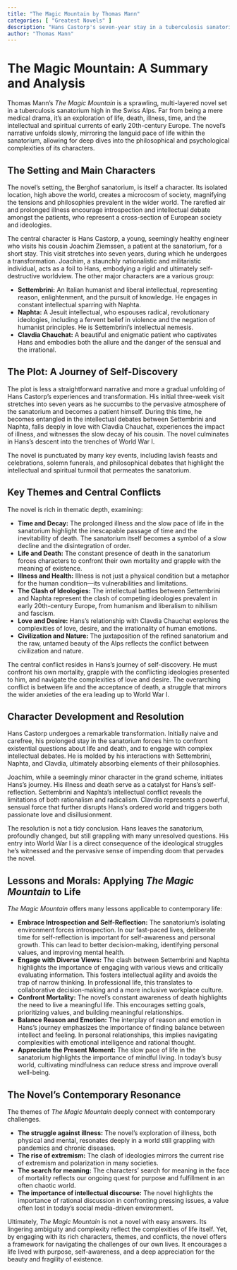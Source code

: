 ```yaml
---
title: "The Magic Mountain by Thomas Mann"
categories: [ "Greatest Novels" ]
description: "Hans Castorp's seven-year stay in a tuberculosis sanatorium before World War I."
author: "Thomas Mann"
---
```

# The Magic Mountain: A Summary and Analysis

Thomas Mann's *The Magic Mountain* is a sprawling, multi-layered novel set in a tuberculosis sanatorium high in the Swiss Alps.  Far from being a mere medical drama, it's an exploration of life, death, illness, time, and the intellectual and spiritual currents of early 20th-century Europe.  The novel's narrative unfolds slowly, mirroring the languid pace of life within the sanatorium, allowing for deep dives into the philosophical and psychological complexities of its characters.

## The Setting and Main Characters

The novel's setting, the Berghof sanatorium, is itself a character. Its isolated location, high above the world, creates a microcosm of society, magnifying the tensions and philosophies prevalent in the wider world. The rarefied air and prolonged illness encourage introspection and intellectual debate amongst the patients, who represent a cross-section of European society and ideologies.

The central character is Hans Castorp, a young, seemingly healthy engineer who visits his cousin Joachim Ziemssen, a patient at the sanatorium, for a short stay. This visit stretches into seven years, during which he undergoes a transformation. Joachim, a staunchly nationalistic and militaristic individual, acts as a foil to Hans, embodying a rigid and ultimately self-destructive worldview. The other major characters are a various group:

* **Settembrini:** An Italian humanist and liberal intellectual, representing reason, enlightenment, and the pursuit of knowledge. He engages in constant intellectual sparring with Naphta.
* **Naphta:** A Jesuit intellectual, who espouses radical, revolutionary ideologies, including a fervent belief in violence and the negation of humanist principles.  He is Settembrini's intellectual nemesis.
* **Clavdia Chauchat:** A beautiful and enigmatic patient who captivates Hans and embodies both the allure and the danger of the sensual and the irrational.

## The Plot: A Journey of Self-Discovery

The plot is less a straightforward narrative and more a gradual unfolding of Hans Castorp's experiences and transformation. His initial three-week visit stretches into seven years as he succumbs to the pervasive atmosphere of the sanatorium and becomes a patient himself. During this time, he becomes entangled in the intellectual debates between Settembrini and Naphta, falls deeply in love with Clavdia Chauchat, experiences the impact of illness, and witnesses the slow decay of his cousin. The novel culminates in Hans's descent into the trenches of World War I.

The novel is punctuated by many key events, including lavish feasts and celebrations, solemn funerals, and philosophical debates that highlight the intellectual and spiritual turmoil that permeates the sanatorium.

## Key Themes and Central Conflicts

The novel is rich in thematic depth, examining:

* **Time and Decay:** The prolonged illness and the slow pace of life in the sanatorium highlight the inescapable passage of time and the inevitability of death.  The sanatorium itself becomes a symbol of a slow decline and the disintegration of order.
* **Life and Death:** The constant presence of death in the sanatorium forces characters to confront their own mortality and grapple with the meaning of existence.
* **Illness and Health:** Illness is not just a physical condition but a metaphor for the human condition—its vulnerabilities and limitations.
* **The Clash of Ideologies:** The intellectual battles between Settembrini and Naphta represent the clash of competing ideologies prevalent in early 20th-century Europe, from humanism and liberalism to nihilism and fascism.
* **Love and Desire:** Hans's relationship with Clavdia Chauchat explores the complexities of love, desire, and the irrationality of human emotions.
* **Civilization and Nature:** The juxtaposition of the refined sanatorium and the raw, untamed beauty of the Alps reflects the conflict between civilization and nature.

The central conflict resides in Hans's journey of self-discovery. He must confront his own mortality, grapple with the conflicting ideologies presented to him, and navigate the complexities of love and desire. The overarching conflict is between life and the acceptance of death, a struggle that mirrors the wider anxieties of the era leading up to World War I.

## Character Development and Resolution

Hans Castorp undergoes a remarkable transformation.  Initially naive and carefree, his prolonged stay in the sanatorium forces him to confront existential questions about life and death, and to engage with complex intellectual debates.  He is molded by his interactions with Settembrini, Naphta, and Clavdia, ultimately absorbing elements of their philosophies.

Joachim, while a seemingly minor character in the grand scheme, initiates Hans's journey. His illness and death serve as a catalyst for Hans's self-reflection. Settembrini and Naphta's intellectual conflict reveals the limitations of both rationalism and radicalism. Clavdia represents a powerful, sensual force that further disrupts Hans's ordered world and triggers both passionate love and disillusionment.

The resolution is not a tidy conclusion.  Hans leaves the sanatorium, profoundly changed, but still grappling with many unresolved questions.  His entry into World War I is a direct consequence of the ideological struggles he's witnessed and the pervasive sense of impending doom that pervades the novel.


## Lessons and Morals: Applying *The Magic Mountain* to Life

*The Magic Mountain* offers many lessons applicable to contemporary life:

* **Embrace Introspection and Self-Reflection:** The sanatorium's isolating environment forces introspection. In our fast-paced lives, deliberate time for self-reflection is important for self-awareness and personal growth. This can lead to better decision-making, identifying personal values, and improving mental health.
* **Engage with Diverse Views:** The clash between Settembrini and Naphta highlights the importance of engaging with various views and critically evaluating information. This fosters intellectual agility and avoids the trap of narrow thinking. In professional life, this translates to collaborative decision-making and a more inclusive workplace culture.
* **Confront Mortality:** The novel's constant awareness of death highlights the need to live a meaningful life. This encourages setting goals, prioritizing values, and building meaningful relationships.
* **Balance Reason and Emotion:** The interplay of reason and emotion in Hans's journey emphasizes the importance of finding balance between intellect and feeling.  In personal relationships, this implies navigating complexities with emotional intelligence and rational thought.
* **Appreciate the Present Moment:** The slow pace of life in the sanatorium highlights the importance of mindful living.  In today's busy world, cultivating mindfulness can reduce stress and improve overall well-being.

## The Novel's Contemporary Resonance

The themes of *The Magic Mountain* deeply connect with contemporary challenges.

* **The struggle against illness:**  The novel's exploration of illness, both physical and mental, resonates deeply in a world still grappling with pandemics and chronic diseases.
* **The rise of extremism:** The clash of ideologies mirrors the current rise of extremism and polarization in many societies.
* **The search for meaning:** The characters' search for meaning in the face of mortality reflects our ongoing quest for purpose and fulfillment in an often chaotic world.
* **The importance of intellectual discourse:**  The novel highlights the importance of rational discussion in confronting pressing issues, a value often lost in today's social media-driven environment.

Ultimately, *The Magic Mountain* is not a novel with easy answers. Its lingering ambiguity and complexity reflect the complexities of life itself.  Yet, by engaging with its rich characters, themes, and conflicts, the novel offers a framework for navigating the challenges of our own lives. It encourages a life lived with purpose, self-awareness, and a deep appreciation for the beauty and fragility of existence.

